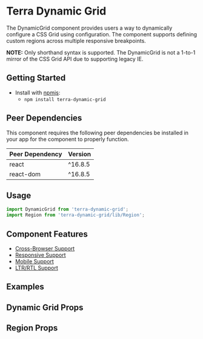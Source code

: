 


<Badge />

# Terra Dynamic Grid

The DynamicGrid component provides users a way to dynamically configure a CSS Grid using
configuration. The component supports defining custom regions across multiple responsive breakpoints.

**NOTE:** Only shorthand syntax is supported. The DynamicGrid is not a 1-to-1 mirror of the CSS Grid API due to supporting legacy IE.

## Getting Started

- Install with [npmjs](https://www.npmjs.com):
  - `npm install terra-dynamic-grid`

<!-- AUTO-GENERATED-CONTENT:START Peer Dependencies -->
## Peer Dependencies

This component requires the following peer dependencies be installed in your app for the component to properly function.

| Peer Dependency | Version |
|-|-|
| react | ^16.8.5 |
| react-dom | ^16.8.5 |

<!-- AUTO-GENERATED-CONTENT:END -->

## Usage

```jsx
import DynamicGrid from 'terra-dynamic-grid';
import Region from 'terra-dynamic-grid/lib/Region';
```

## Component Features

 * [Cross-Browser Support](https://engineering.cerner.com/terra-ui/contributing/terra-ui/component-standards#cross-browser-support)
 * [Responsive Support](https://engineering.cerner.com/terra-ui/contributing/terra-ui/component-standards#responsive-support)
 * [Mobile Support](https://engineering.cerner.com/terra-ui/contributing/terra-ui/component-standards#mobile-support)
 * [LTR/RTL Support](https://engineering.cerner.com/terra-ui/contributing/terra-ui/component-standards#ltr--rtl-support)

## Examples
<OneColumn />
<TwoColumn />
<ULayout />
<Dashboard />
<ResponsiveGrid />

## Dynamic Grid Props
<DynamicGridPropsTable />

## Region Props
<RegionPropsTable />
